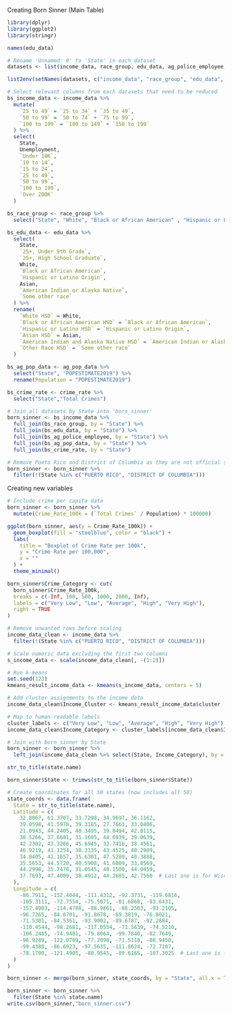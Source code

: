 Creating Born Sinner (Main Table)
```{r}
library(dplyr)
library(ggplot2)
library(stringr)
```

```{r}
names(edu_data)
```

```{r}
# Rename 'Unnamed: 0' to 'State' in each dataset
datasets <- list(income_data, race_group, edu_data, ag_police_employee, ag_pop_data, ag_rep_crime, crime_rate)

list2env(setNames(datasets, c("income_data", "race_group", "edu_data", "ag_police_employee", "ag_pop_data", "ag_rep_crime", "crime_rate")), envir = .GlobalEnv)

# Select relevant columns from each datasets that need to be reduced
bs_income_data <- income_data %>%
  mutate(
    `25 to 49` = `25 to 34` + `35 to 49`,
    `50 to 99` = `50 to 74` + `75 to 99`,
    `100 to 199` = `100 to 149` + `150 to 199`
  ) %>%
  select(
    State,
    Unemployment,
    `Under 10K`,
    `10 to 14`,
    `15 to 24`,
    `25 to 49`,
    `50 to 99`,
    `100 to 199`,
    `Over 200K`
  )

bs_race_group <- race_group %>%
  select("State", "White", "Black or African American" , "Hispanic or Latino Origin", "Asian" ,"American Indian and Alaska Native", "Some other race" )

bs_edu_data <- edu_data %>%
  select(
    State,
    `25+, Under 9th Grade`,
    `25+, High School Graduate`,
    White,
    `Black or African American`,
    `Hispanic or Latino Origin`,
    Asian,
    `American Indian or Alaska Native`,
    `Some other race`
  ) %>%
  rename(
    `White HSD` = White,
    `Black or African American HSD` = `Black or African American`,
    `Hispanic or Latino HSD` = `Hispanic or Latino Origin`,
    `Asian HSD` = Asian,
    `American Indian and Alaska Native HSD` = `American Indian or Alaska Native`,
    `Other Race HSD` = `Some other race`
  )

bs_ag_pop_data <- ag_pop_data %>%
  select("State", "POPESTIMATE2019") %>%
  rename(Population = "POPESTIMATE2019")

bs_crime_rate <- crime_rate %>%
  select("State","Total Crimes")

# Join all datasets by State into 'born_sinner'
born_sinner <- bs_income_data %>%
  full_join(bs_race_group, by = "State") %>%
  full_join(bs_edu_data, by = "State") %>%
  full_join(bs_ag_police_employee, by = "State") %>%
  full_join(bs_ag_pop_data, by = "State") %>%
  full_join(bs_crime_rate, by = "State")
```
```{r}
# Remove Pueto Rico and District of Columbia as they are not official states and the socioeconomic factors do not align well with the actual states.
born_sinner <- born_sinner %>%
  filter(!(State %in% c("PUERTO RICO", "DISTRICT OF COLUMBIA")))
```
Creating new variables

```{r}
# Include crime per capita data
born_sinner <- born_sinner %>%
  mutate(Crime_Rate_100k = (`Total Crimes` / Population) * 100000)
```

```{r}
ggplot(born_sinner, aes(y = Crime_Rate_100k)) +
  geom_boxplot(fill = "steelblue", color = "black") +
  labs(
    title = "Boxplot of Crime Rate per 100k",
    y = "Crime Rate per 100,000",
    x = ""
  ) +
  theme_minimal()

```
```{r}
born_sinner$Crime_Category <- cut(
  born_sinner$Crime_Rate_100k,
  breaks = c(-Inf, 100, 500, 1000, 2000, Inf),
  labels = c("Very Low", "Low", "Average", "High", "Very High"),
  right = TRUE
)
```

```{r}
# Remove unwanted rows before scaling
income_data_clean <- income_data %>%
  filter(!(State %in% c("PUERTO RICO", "DISTRICT OF COLUMBIA")))

# Scale numeric data excluding the first two columns
s_income_data <- scale(income_data_clean[, -(1:2)])

# Run k-means
set.seed(123)
kmeans_result_income_data <- kmeans(s_income_data, centers = 5)

# Add cluster assignments to the income data
income_data_clean$Income_Cluster <- kmeans_result_income_data$cluster

# Map to human-readable labels
cluster_labels <- c("Very Low", "Low", "Average", "High", "Very High")
income_data_clean$Income_Category <- cluster_labels[income_data_clean$Income_Cluster]

# Join with born_sinner by State
born_sinner <- born_sinner %>%
  left_join(income_data_clean %>% select(State, Income_Category), by = "State")

```
```{r}
str_to_title(state.name)
```
```{r}
born_sinner$State <- trimws(str_to_title(born_sinner$State))

# Create coordinates for all 50 states (now includes all 50)
state_coords <- data.frame(
  State = str_to_title(state.name),
  Latitude = c(
    32.8067, 61.3707, 33.7298, 34.9697, 36.1162, 
    39.0598, 41.5978, 39.3185, 27.7663, 33.0406, 
    21.0943, 44.2405, 40.3495, 39.8494, 42.0115, 
    38.5266, 37.6681, 31.1695, 44.6939, 39.0639, 
    42.2302, 43.3266, 45.6945, 32.7416, 38.4561, 
    46.9219, 41.1254, 38.3135, 43.4525, 40.2989, 
    34.8405, 42.1657, 35.6301, 47.5289, 40.3888,
    35.5653, 44.5720, 40.5908, 41.6809, 33.8569, 
    44.2998, 35.7478, 31.0545, 40.1500, 44.0459, 
    37.7693, 47.4009, 38.4912, 44.2685, 42.7560  # Last one is for Wisconsin
  ),
  Longitude = c(
    -86.7911, -152.4044, -111.4312, -92.3731, -119.6816, 
    -105.3111, -72.7554, -75.5071, -81.6868, -83.6431, 
    -157.4983, -114.4788, -88.9861, -86.2583, -93.2105,
    -96.7265, -84.6701, -91.8678, -69.3819, -76.8021, 
    -71.5301, -84.5361, -93.9002, -89.6787, -92.2884, 
    -110.4544, -98.2681, -117.0554, -71.5639, -74.5210,
    -106.2485, -74.9481, -79.8064, -99.7840, -82.7649, 
    -96.9289, -122.0709, -77.2098, -71.5118, -80.9450, 
    -99.4388, -86.6923, -97.5635, -111.8624, -72.7107, 
    -78.1700, -121.4905, -80.9545, -89.6165, -107.3025  # Last one is for Wisconsin
  )
)

born_sinner <- merge(born_sinner, state_coords, by = "State", all.x = TRUE)

born_sinner <- born_sinner %>%
  filter(State %in% state.name) 
write.csv(born_sinner,"born_sinner.csv")
```



